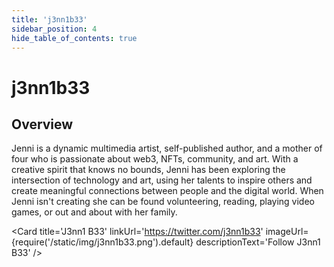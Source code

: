 ---
title: 'j3nn1b33'
sidebar_position: 4
hide_table_of_contents: true
---


# j3nn1b33

## Overview

Jenni is a dynamic multimedia artist, self-published author, and a mother of four who is passionate about web3, NFTs, community, and art. With a creative spirit that knows no bounds, Jenni has been exploring the intersection of technology and art, using her talents to inspire others and create meaningful connections between people and the digital world. When Jenni isn't creating she can be found volunteering, reading, playing video games, or out and about with her family.

<Card
    title='J3nn1 B33'
    linkUrl='https://twitter.com/j3nn1b33'
    imageUrl={require('/static/img/j3nn1b33.png').default}
    descriptionText='Follow J3nn1 B33'
/>